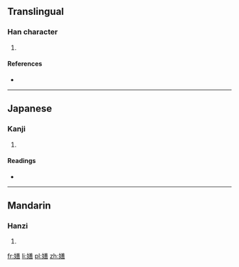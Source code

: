 ==Translingual==

===Han character===
{{Han char|rn=38|rad=女|as=12|sn=15|four=4846<sub>1</sub>|canj=女廿土口 (VTGR), 女廿廿口 (VTTR)}}

# {{defn|Han|sort=女12}}

====References====
* {{Han ref|kx=0271.010|dkj=06708|dj=0538.360|hdz=21082.120|uh=5AF8|ud=23288|bh=E55A|bd=58714}}

----

==Japanese==

===Kanji===
{{ja-kanji|grade=|rs=女12}}

# {{defn|lang=ja|sort=女12}}

====Readings====
* {{ja-readings|on=[[せん]] (sen)|kun=[[はずかしめる]] (hazukashimeru), [[かたくな]] (katakuna)}}

----

==Mandarin==

===Hanzi===
{{cmn-hanzi|pin=[[zhǎn]] ([[zhan3]])|wg=chan<sup>3</sup>}}

# {{defn|lang=cmn|sort=女12}}

[[fr:嫸]]
[[li:嫸]]
[[pl:嫸]]
[[zh:嫸]]